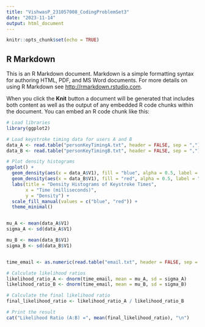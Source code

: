 ```yaml
---
title: "VishwasP_231057008_CodingProblemSet3"
date: "2023-11-14"
output: html_document
---
```


```r
knitr::opts_chunk$set(echo = TRUE)
```

## R Markdown

This is an R Markdown document. Markdown is a simple formatting syntax for authoring HTML, PDF, and MS Word documents. For more details on using R Markdown see <http://rmarkdown.rstudio.com>.

When you click the **Knit** button a document will be generated that includes both content as well as the output of any embedded R code chunks within the document. You can embed an R code chunk like this:

```r


# Load libraries
library(ggplot2)

# Load keystroke timing data for users A and B
data_A <- read.table("personKeyTimingA.txt", header = FALSE, sep = ",")
data_B <- read.table("personKeyTimingB.txt", header = FALSE, sep = ",")

# Plot density histograms
ggplot() +
  geom_density(aes(x = data_A$V1), fill = "blue", alpha = 0.5, label = "User A") +
  geom_density(aes(x = data_B$V1), fill = "red", alpha = 0.5, label = "User B") +
  labs(title = "Density Histograms of Keystroke Times",
       x = "Time (milliseconds)",
       y = "Density") +
  scale_fill_manual(values = c("blue", "red")) +
  theme_minimal()


mu_A <- mean(data_A$V1)
sigma_A <- sd(data_A$V1)

mu_B <- mean(data_B$V1)
sigma_B <- sd(data_B$V1)


time_email <- as.numeric(read.table("email.txt", header = FALSE, sep = ",")$V1)

# Calculate likelihood ratios
likelihood_ratio_A <- dnorm(time_email, mean = mu_A, sd = sigma_A)
likelihood_ratio_B <- dnorm(time_email, mean = mu_B, sd = sigma_B)

# Calculate the final likelihood ratio
final_likelihood_ratio <- likelihood_ratio_A / likelihood_ratio_B

# Print the result
cat("Likelihood Ratio (A:B) =", mean(final_likelihood_ratio), "\n")

```

